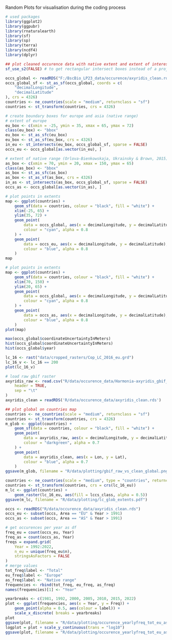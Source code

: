 Random Plots for visualisation during the coding process

```{r, libraries}
# used packages
library(ggplot2)
library(ggpubr)
library(rnaturalearth)
library(sf)
library(sp)
library(terra)
library(ncdf4)
library(dplyr)
```

```{r, bboxes}
## plot cleaned occurence data with native extent and extent of interest
sf_use_s2(FALSE) # to get rectangular intersect boxes instead of a projection

occs_global <- readRDS("F:/BscBio_LP23_data/occurence/axyridis_clean.rds")
occs_global_sf <- st_as_sf(occs_global, coords = c(
    "decimalLongitude",
    "decimalLatitude"
), crs = 4326)
countries <- ne_countries(scale = "medium", returnclass = "sf")
countries <- st_transform(countries, crs = 4326)

# create boundary boxes for europe and asia (native range)
# extent of europe
eu_box <- c(xmin = -25, ymin = 35, xmax = 65, ymax = 72)
class(eu_box) <- "bbox"
eu_box <- st_as_sfc(eu_box)
eu_box <- st_as_sf(eu_box, crs = 4326)
in_eu <- st_intersects(eu_box, occs_global_sf, sparse = FALSE)
occs_eu <- occs_global[as.vector(in_eu), ]

# extent of native range (Orlova-Bienkowskaja, Ukrainsky & Brown, 2015)
as_box <- c(xmin = 70, ymin = 20, xmax = 150, ymax = 65)
class(as_box) <- "bbox"
as_box <- st_as_sfc(as_box)
as_box <- st_as_sf(as_box, crs = 4326)
in_as <- st_intersects(as_box, occs_global_sf, sparse = FALSE)
occs_as <- occs_global[as.vector(in_as), ]
```

```{r}
# plot points in extents
map <- ggplot(countries) +
    geom_sf(data = countries, colour = "black", fill = "white") +
    xlim(-25, 65) +
    ylim(35, 72) +
    geom_point(
        data = occs_global, aes(x = decimalLongitude, y = decimalLatitude),
        colour = "cyan", alpha = 0.8
    ) +
    geom_point(
        data = occs_eu, aes(x = decimalLongitude, y = decimalLatitude),
        colour = "blue", alpha = 0.8
    )
map
```

```{r}
# plot points in extents
map <- ggplot(countries) +
    geom_sf(data = countries, colour = "black", fill = "white") +
    xlim(70, 150) +
    ylim(20, 65) +
    geom_point(
        data = occs_global, aes(x = decimalLongitude, y = decimalLatitude),
        colour = "cyan", alpha = 0.8
    ) +
    geom_point(
        data = occs_as, aes(x = decimalLongitude, y = decimalLatitude),
        colour = "blue", alpha = 0.8
    )
plot(map)
```

```{r}
max(occs_global$coordinateUncertaintyInMeters)
hist(occs_global$coordinateUncertaintyInMeters)
hist(occs_global$year)
```

```{r, plot lc val test}
lc_16 <- rast("data/cropped_rasters/Cop_LC_2016_eu.grd")
lc_16_v <- lc_16 == 200
plot(lc_16_v)
```

```{r, plot glob eu and as raw gbif}
# load raw gbif raster
axyridis_raw <- read.csv("R/data/occurence_data/Harmonia-axyridis_gbif_raw.csv",
    header = TRUE,
    sep = "\t"
)
axyridis_clean = readRDS('R/data/occurence_data/axyridis_clean.rds')

## plot global on countries map
countries <- ne_countries(scale = "medium", returnclass = "sf")
countries <- st_transform(countries, crs = 4326)
m_glob <- ggplot(countries) +
    geom_sf(data = countries, colour = "black", fill = "white") +
    geom_point(
        data = axyridis_raw, aes(x = decimalLongitude, y = decimalLatitude),
        colour = "darkgreen", alpha = 0.7
    ) +
    geom_point(
        data = axyridis_clean, aes(x = Lon, y = Lat),
        colour = "blue", alpha = 0.7
    ) 
ggsave(m_glob, filename = "R/data/plotting/gbif_raw_vs_clean_global.png")
```

```{r, plot lc with map}
countries <- ne_countries(scale = "medium", type = "countries", returnclass = "sf")
countries <- st_transform(countries, crs = crs(lc_16_eu))
m_lc <- ggplot(countries) +
    geom_raster(lc_16_eu, aes(fill = lccs_class, alpha = 0.5))
ggsave(m_lc, filename = "R/data/plotting/lc_glob_extents.pdf")
```

```{r, plot yearly occ frequency}
occs <- readRDS("R/data/occurence_data/axyridis_clean.rds")
occs_eu <- subset(occs, Area == "EU" & Year > 1991)
occs_as <- subset(occs, Area == "AS" & Year > 1991)

# get occurences per year as df
freq_eu = count(occs_eu, Year)
freq_as = count(occs_as, Year)
freqs = expand.grid(
    Year = 1992:2022, 
    n_eu = unique(freq_eu$n), 
    stringsAsFactors = FALSE
)
# merge values
tot_freq$label <- "Total"
eu_freq$label <- "Europe"
as_freq$label <- "Native range"
frequencies <- rbind(tot_freq, eu_freq, as_freq)
names(frequencies)[1] <- "Year"

yearbreaks <- c(1981, 1992, 2000, 2005, 2010, 2015, 2022)
plot <- ggplot(frequencies, aes(x = Year, y = Freq)) +
    geom_point(alpha = 0.5, aes(colour = label)) +
    scale_x_discrete( breaks = yearbreaks)
plot
ggsave(plot, filename = "R/data/plotting/occurence_yearlyfreq_tot_eu_as.png")
logplot = plot + scale_y_continuous(trans = "log10")
ggsave(plot, filename = "R/data/plotting/occurence_yearlyfreq_tot_eu_as_log.png")
```